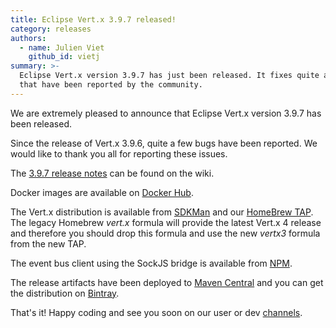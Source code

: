 ```yaml
---
title: Eclipse Vert.x 3.9.7 released!
category: releases
authors:
  - name: Julien Viet
    github_id: vietj
summary: >-
  Eclipse Vert.x version 3.9.7 has just been released. It fixes quite a few bugs
  that have been reported by the community.
---
```


We are extremely pleased to announce that Eclipse Vert.x version 3.9.7 has been released.

Since the release of Vert.x 3.9.6, quite a few bugs have been reported. We would like to thank you all for reporting these issues.

The [3.9.7 release notes](https://github.com/vert-x3/wiki/wiki/3.9.7-Release-Notes) can be found on the wiki.

Docker images are available on [Docker Hub](https://hub.docker.com/u/vertx/).

The Vert.x distribution is available from [SDKMan](http://sdkman.io/index.html) and our [HomeBrew TAP](https://github.com/vertx-distrib/homebrew-tap). The
legacy Homebrew _vert.x_ formula will provide the latest Vert.x 4 release and therefore you should drop this formula and use the new _vertx3_ formula
from the new TAP.

The event bus client using the SockJS bridge is available from [NPM](https://www.npmjs.com/package/@vertx/eventbus-bridge-client.js).

The release artifacts have been deployed to [Maven Central](http://search.maven.org/#search%7Cga%7C1%7Cg%3A%22io.vertx%22%20AND%20v%3A%223.9.7%22) and you can get the distribution on [Bintray](https://bintray.com/vertx/downloads/distribution/3.9.7/view).

That's it! Happy coding and see you soon on our user or dev [channels](https://vertx.io/community).

